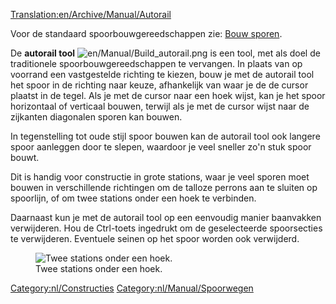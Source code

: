 [[Translation:en/Archive/Manual/Autorail]]
{{nl/Vertaling|en/Archive/Manual/Autorail|95}}

Voor de standaard spoorbouwgereedschappen zie: [[nl/Manual/Bouw sporen|Bouw sporen]].

De '''autorail tool''' [[File:en/Manual/Build autorail.png]] is een tool, met als doel de traditionele spoorbouwgereedschappen te vervangen. In plaats van op voorrand een vastgestelde richting te kiezen, bouw je met de autorail tool het spoor in de richting naar keuze, afhankelijk van waar je de de cursor plaatst in de tegel. Als je met de cursor naar een hoek wijst, kan je het spoor horizontaal of verticaal bouwen, terwijl als je met de cursor wijst naar de zijkanten diagonalen sporen kan bouwen.

In tegenstelling tot oude stijl spoor bouwen kan de autorail tool ook langere spoor aanleggen door te slepen, waardoor je veel sneller zo'n stuk spoor bouwt.

Dit is handig voor constructie in grote stations, waar je veel sporen moet bouwen in verschillende richtingen om de talloze perrons aan te sluiten op spoorlijn, of om twee stations onder een hoek te verbinden.

Daarnaast kun je met de autorail tool op een eenvoudig manier baanvakken verwijderen. Hou de Ctrl-toets ingedrukt om de geselecteerde spoorsecties te verwijderen. Eventuele seinen op het spoor worden ook verwijderd.

[[File:en/Archive/Manual/Corner station.png|center|frame|Twee stations onder een hoek.]]

[[Category:nl/Constructies]]
[[Category:nl/Manual/Spoorwegen]]